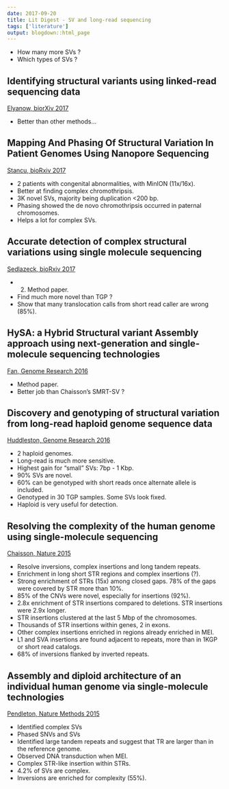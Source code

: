 ```yaml
---
date: 2017-09-20
title: Lit Digest - SV and long-read sequencing
tags: ['literature']
output: blogdown::html_page
---
```


- How many more SVs ?
- Which types of SVs ?

## Identifying structural variants using linked-read sequencing data

[Elyanow, biorXiv 2017](http://www.biorxiv.org/content/early/2017/09/18/190454)

- Better than other methods...

## Mapping And Phasing Of Structural Variation In Patient Genomes Using Nanopore Sequencing

[Stancu, bioRxiv 2017](http://www.biorxiv.org/content/early/2017/04/24/129379)

- 2 patients with congenital abnormalities, with MinION (11x/16x).
- Better at finding complex chromothripsis.
- 3K novel SVs, majority being duplication <200 bp.
- Phasing showed the de novo chromothripsis occurred in paternal chromosomes.
- Helps a lot for complex SVs.

## Accurate detection of complex structural variations using single molecule sequencing

[Sedlazeck, bioRxiv 2017](http://www.biorxiv.org/content/early/2017/07/28/169557)

- (2) Method paper.
- Find much more novel than TGP ?
- Show that many translocation calls from short read caller are wrong (85%).

## HySA: a Hybrid Structural variant Assembly approach using next-generation and single-molecule sequencing technologies

[Fan, Genome Research 2016](https://www.pubmedcentral.nih.gov/articlerender.fcgi?artid=PMC5411774)

- Method paper.
- Better job than Chaisson's SMRT-SV ?

## Discovery and genotyping of structural variation from long-read haploid genome sequence data

[Huddleston, Genome Research 2016](https://www.pubmedcentral.nih.gov/articlerender.fcgi?artid=PMC5411763)

- 2 haploid genomes.
- Long-read is much more sensitive.
- Highest gain for "small" SVs: 7bp - 1 Kbp.
- 90% SVs are novel.
- 60% can be genotyped with short reads once alternate allele is included.
- Genotyped in 30 TGP samples. Some SVs look fixed.
- Haploid is very useful for detection.

## Resolving the complexity of the human genome using single-molecule sequencing

[Chaisson, Nature 2015](https://www.pubmedcentral.nih.gov/articlerender.fcgi?artid=PMC4317254)

- Resolve inversions, complex insertions and long tandem repeats.
- Enrichment in long short STR regions and complex insertions (?).
- Strong enrichment of STRs (15x) among closed gaps. 78% of the gaps were covered by STR more than 10%.
- 85% of the CNVs were novel, especially for insertions (92%).
- 2.8x enrichment of STR insertions compared to deletions. STR insertions were 2.9x longer.
- STR insertions clustered at the last 5 Mbp of the chromosomes.
- Thousands of STR insertions within genes, 2 in exons.
- Other complex insertions enriched in regions already enriched in MEI.
- L1 and SVA insertions are found adjacent to repeats, more than in 1KGP or short read catalogs.
- 68% of inversions flanked by inverted repeats.

## Assembly and diploid architecture of an individual human genome via single-molecule technologies

[Pendleton, Nature Methods 2015](http://www.pubmedcentral.nih.gov/articlerender.fcgi?artid=PMC4646949)

- Identified complex SVs
- Phased SNVs and SVs
- Identified large tandem repeats and suggest that TR are larger than in the reference genome.
- Observed DNA transduction when MEI.
- Complex STR-like insertion within STRs.
- 4.2% of SVs are complex.
- Inversions are enriched for complexity (55%).
